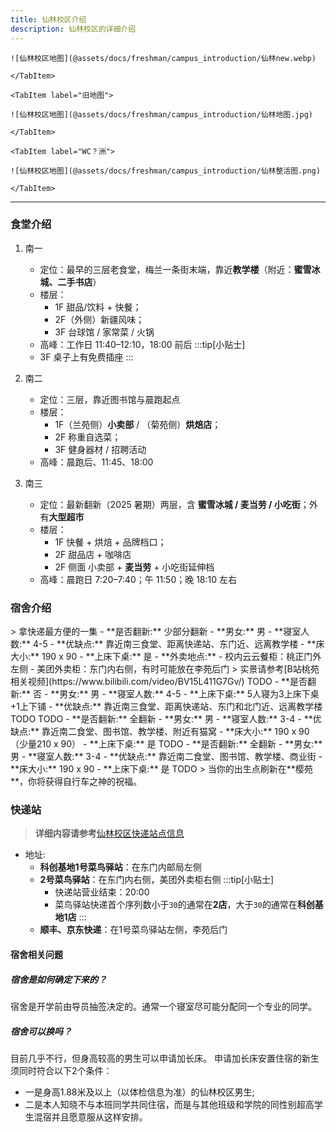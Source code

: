 ```yaml
---
title: 仙林校区介绍
description: 仙林校区的详细介绍
---
```



<Tabs>
    <TabItem label="新地图">

    ![仙林校区地图](@assets/docs/freshman/campus_introduction/仙林new.webp)

    </TabItem>

    <TabItem label="旧地图">

    ![仙林校区地图](@assets/docs/freshman/campus_introduction/仙林地图.jpg)

    </TabItem>
  
    <TabItem label="WC？洲">

    ![仙林校区地图](@assets/docs/freshman/campus_introduction/仙林整活图.png)

    </TabItem>

</Tabs>



---

### 食堂介绍

<Steps>

1. 南一
   - 定位：最早的三层老食堂，梅兰一条街末端，靠近**教学楼**（附近：**蜜雪冰城、二手书店**）
   - 楼层：
     - 1F 甜品/饮料 + 快餐；
     - 2F（外侧）新疆风味；
     - 3F 台球馆 / 家常菜 / 火锅
   - 高峰：工作日 11:40–12:10，18:00 前后
    :::tip[小贴士]
    - 3F 桌子上有免费插座
    :::

2. 南二
   - 定位：三层，靠近图书馆与晨跑起点
   - 楼层：
     - 1F（兰苑侧）**小卖部** / （菊苑侧）**烘焙店**；
     - 2F 称重自选菜；
     - 3F 健身器材 / 招聘活动
   - 高峰：晨跑后、11:45、18:00

3. 南三
   - 定位：最新翻新（2025 暑期）两层，含 **蜜雪冰城 / 麦当劳 / 小吃街**；外有**大型超市**
   - 楼层：
     - 1F 快餐 + 烘焙 + 品牌档口；
     - 2F 甜品店 + 咖啡店 
     - 2F 侧面 小卖部 + **麦当劳** + 小吃街延伸档
   - 高峰：晨跑日 7:20–7:40；午 11:50；晚 18:10 左右

</Steps>

### 宿舍介绍


<Tabs>
  <TabItem label="桃苑">
  > 拿快递最方便的一集
    - **是否翻新:** 少部分翻新
    - **男女:** 男
    - **寝室人数:** 4-5
    - **优缺点:** 靠近南三食堂、距离快递站、东门近、远离教学楼
    - **床大小:** 190 x 90
    - **上床下桌:** 是
    - **外卖地点:** 
      - 校内云云餐柜：桃正门外左侧
      - 美团外卖柜：东门内右侧，有时可能放在李苑后门
  > 实景请参考[B站桃苑相关视频](https://www.bilibili.com/video/BV15L411G7Gv/)

  </TabItem>

  <TabItem label="荷苑">
    TODO
  </TabItem>
  
  <TabItem label="桂苑">
    - **是否翻新:** 否
    - **男女:** 男
    - **寝室人数:** 4-5
    - **上床下桌:** 5人寝为3上床下桌+1上下铺
    - **优缺点:** 靠近南三食堂、距离快递站、东门和北门近、远离教学楼
  </TabItem>

  <TabItem label="柳苑">
    TODO
  </TabItem>

  <TabItem label="李苑">
    TODO
  </TabItem>

  <TabItem label="菊苑">
    - **是否翻新:** 全翻新
    - **男女:** 男
    - **寝室人数:** 3-4
    - **优缺点:** 靠近南二食堂、图书馆、教学楼、附近有猫窝
    - **床大小:** 190 x 90（少量210 x 90）
    - **上床下桌:** 是

  </TabItem>

  <TabItem label="竹苑">
    TODO
  </TabItem>

  <TabItem label="兰苑">
    - **是否翻新:** 全翻新
    - **男女:** 男
    - **寝室人数:** 3-4
    - **优缺点:** 靠近南二食堂、图书馆、教学楼、商业街
    - **床大小:** 190 x 90
    - **上床下桌:** 是
  </TabItem>

  <TabItem label="梅苑">
    TODO
  </TabItem>

  <TabItem label="樱苑">
    > 当你的出生点刷新在**樱苑**，你将获得自行车之神的祝福。
  </TabItem>
</Tabs>





### 快递站
> **详细内容请参考**[仙林校区快递站点信息](/life/express/express_info_xl)
 - 地址:
   - **科创基地1号菜鸟驿站**：在东门内邮局左侧
   - **2号菜鸟驿站**：在东门内右侧，美团外卖柜右侧
     :::tip[小贴士]
     - 快递站营业结束：20:00
     - 菜鸟驿站快递首个序列数小于`30`的通常在**2店**，大于`30`的通常在**科创基地1店**
     :::
   - **顺丰、京东快递**：在1号菜鸟驿站左侧，李苑后门



#### 宿舍相关问题


##### 宿舍是如何确定下来的？
宿舍是开学前由导员抽签决定的。通常一个寝室尽可能分配同一个专业的同学。

##### 宿舍可以换吗？
目前几乎不行，但身高较高的男生可以申请加长床。
申请加长床安置住宿的新生须同时符合以下2个条件：
- 一是身高1.88米及以上（以体检信息为准）的仙林校区男生; 
- 二是本人知晓不与本班同学共同住宿，而是与其他班级和学院的同性别超高学生混宿并且愿意服从这样安排。

